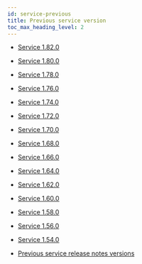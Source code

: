 ```yaml
---
id: service-previous
title: Previous service version
toc_max_heading_level: 2
---
```


-   [Service 1.82.0](service-1.82.0)

-   [Service 1.80.0](service-1.80.0)

-   [Service 1.78.0](service-1.78.0)

-   [Service 1.76.0](service-1.76.0)

-   [Service 1.74.0](service-1.74.0)

-   [Service 1.72.0](service-1.72.0)

-   [Service 1.70.0](service-1.70.0)

-   [Service 1.68.0](service-1.68.0)

-   [Service 1.66.0](service-1.66.0)

-   [Service 1.64.0](service-1.64.0)

-   [Service 1.62.0](service-1.62.0)

-   [Service 1.60.0](service-1.60.0)

-   [Service 1.58.0](service-1.58.0)

-   [Service 1.56.0](service-1.56.0)

-   [Service 1.54.0](service-1.54.0)

-   [Previous service release notes versions](https://deprecated-docs.whatap.io/kr/releasenotes/#service-release-notes)
